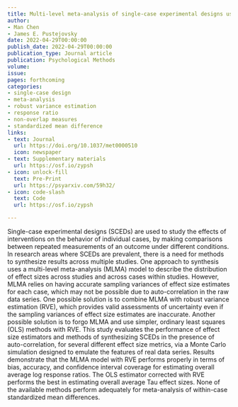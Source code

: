 ```yaml
---
title: Multi-level meta-analysis of single-case experimental designs using robust variance estimation
author:
- Man Chen
- James E. Pustejovsky
date: 2022-04-29T00:00:00
publish_date: 2022-04-29T00:00:00
publication_type: Journal article
publication: Psychological Methods
volume: 
issue: 
pages: forthcoming
categories:
- single-case design
- meta-analysis
- robust variance estimation
- response ratio
- non-overlap measures
- standardized mean difference
links:
- text: Journal
  url: https://doi.org/10.1037/met0000510
  icon: newspaper
- text: Supplementary materials
  url: https://osf.io/zypsh
- icon: unlock-fill
  text: Pre-Print
  url: https://psyarxiv.com/59h32/
- icon: code-slash
  text: Code
  url: https://osf.io/zypsh

---
```



Single-case experimental designs (SCEDs) are used to study the effects of interventions on the behavior of individual cases, by making comparisons between repeated measurements of an outcome under different conditions. In research areas where SCEDs are prevalent, there is a need for methods to synthesize results across multiple studies. One approach to synthesis uses a multi-level meta-analysis (MLMA) model to describe the distribution of effect sizes across studies and across cases within studies. However, MLMA relies on having accurate sampling variances of effect size estimates for each case, which may not be possible due to auto-correlation in the raw data series. One possible solution is to combine MLMA with robust variance estimation (RVE), which provides valid assessments of uncertainty even if the sampling variances of effect size estimates are inaccurate. Another possible solution is to forgo MLMA and use simpler, ordinary least squares (OLS) methods with RVE. This study evaluates the performance of effect size estimators and methods of synthesizing SCEDs in the presence of auto-correlation, for several different effect size metrics, via a Monte Carlo simulation designed to emulate the features of real data series. Results demonstrate that the MLMA model with RVE performs properly in terms of bias, accuracy, and confidence interval coverage for estimating overall average log response ratios. The OLS estimator corrected with RVE performs the best in estimating overall average Tau effect sizes. None of the available methods perform adequately for meta-analysis of within-case standardized mean differences.

